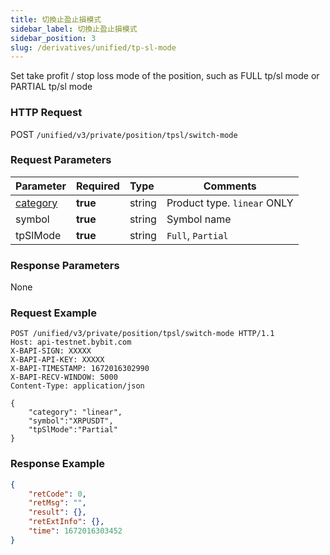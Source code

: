 ```yaml
---
title: 切換止盈止損模式
sidebar_label: 切換止盈止損模式
sidebar_position: 3
slug: /derivatives/unified/tp-sl-mode
---
```


Set take profit / stop loss mode of the position, such as FULL tp/sl mode or PARTIAL tp/sl mode

### HTTP Request
POST `/unified/v3/private/position/tpsl/switch-mode`

### Request Parameters
| Parameter | Required | Type | Comments|
|:----- |:-------|:-----|------ |
|[category](../enum#category) |**true** |string |Product type. `linear` ONLY |
|symbol |**true** |string |Symbol name|
|tpSlMode |**true** |string |`Full`, `Partial` |

### Response Parameters
None

### Request Example

<Tabs>
<TabItem value="console-console" label="Console">

```http
POST /unified/v3/private/position/tpsl/switch-mode HTTP/1.1
Host: api-testnet.bybit.com
X-BAPI-SIGN: XXXXX
X-BAPI-API-KEY: XXXXX
X-BAPI-TIMESTAMP: 1672016302990
X-BAPI-RECV-WINDOW: 5000
Content-Type: application/json

{
    "category": "linear",
    "symbol":"XRPUSDT",
    "tpSlMode":"Partial"
}
```

</TabItem>
</Tabs>

### Response Example

<Tabs>
<TabItem value="json response" label="Response">

```json
{
    "retCode": 0,
    "retMsg": "",
    "result": {},
    "retExtInfo": {},
    "time": 1672016303452
}
```
</TabItem>
</Tabs>
